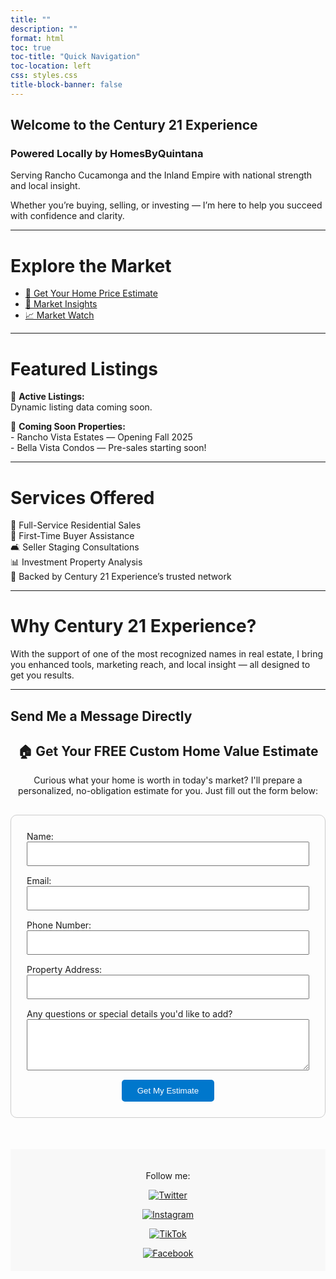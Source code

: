 ```yaml
---
title: ""
description: ""
format: html
toc: true
toc-title: "Quick Navigation"
toc-location: left
css: styles.css
title-block-banner: false
---
```


<div class="hero">

# Welcome to the Century 21 Experience  
### Powered Locally by HomesByQuintana

Serving Rancho Cucamonga and the Inland Empire with national strength and local insight.

Whether you're buying, selling, or investing — I'm here to help you succeed with confidence and clarity.


</div>

---

# Explore the Market

- [🏡 Get Your Home Price Estimate](https://slyfoxx84.shinyapps.io/house-prices-advanced-regression-techniques/)
- [🧮 Market Insights](marketing-insights.qmd)
- [📈 Market Watch](https://slyfoxx84.shinyapps.io/realestateapp/)

---

# Featured Listings

🏡 **Active Listings:**  
Dynamic listing data coming soon.

🚀 **Coming Soon Properties:**  
- Rancho Vista Estates — Opening Fall 2025  
- Bella Vista Condos — Pre-sales starting soon!

---

# Services Offered

🏡 Full-Service Residential Sales  
🔑 First-Time Buyer Assistance  
🛋️ Seller Staging Consultations  
📊 Investment Property Analysis  
🤝 Backed by Century 21 Experience’s trusted network

---

# Why Century 21 Experience?

With the support of one of the most recognized names in real estate, I bring you enhanced tools, marketing reach, and local insight — all designed to get you results.

---

## Send Me a Message Directly


```{=html}
<h2 style="text-align: center;">🏠 Get Your FREE Custom Home Value Estimate</h2>
<p style="text-align: center;">
  Curious what your home is worth in today's market? I'll prepare a personalized, no-obligation estimate for you. Just fill out the form below:
</p>

<form name="home-value" method="POST" data-netlify="true" netlify-honeypot="bot-field" action="/success.html" 
      style="max-width: 600px; margin: 30px auto; padding: 25px; border: 1px solid #ccc; border-radius: 10px; background: #fdfdfd;">
  
  <input type="hidden" name="form-name" value="home-value" />

  <!-- Honeypot (spam trap) -->
  <p style="display: none;">
    <label>Don’t fill this out: <input name="bot-field" /></label>
  </p>

  <div style="margin-bottom: 15px;">
    <label for="name">Name:</label><br>
    <input type="text" name="name" id="name" required style="width: 100%; padding: 10px;">
  </div>

  <div style="margin-bottom: 15px;">
    <label for="email">Email:</label><br>
    <input type="email" name="email" id="email" required style="width: 100%; padding: 10px;">
  </div>

  <div style="margin-bottom: 15px;">
    <label for="phone">Phone Number:</label><br>
    <input type="tel" name="phone" id="phone" style="width: 100%; padding: 10px;">
  </div>

  <div style="margin-bottom: 15px;">
    <label for="address">Property Address:</label><br>
    <input type="text" name="address" id="address" required style="width: 100%; padding: 10px;">
  </div>

  <div style="margin-bottom: 15px;">
    <label for="message">Any questions or special details you'd like to add?</label><br>
    <textarea name="message" id="message" rows="4" style="width: 100%; padding: 10px;"></textarea>
  </div>

  <div style="text-align: center;">
    <button type="submit" style="padding: 10px 25px; background-color: #0077cc; color: white; border: none; border-radius: 5px; cursor: pointer;">
      Get My Estimate
    </button>
  </div>
</form>

```
<!-- Netlify form registration helper -->
<div style="display: none;">
  <form name="home-value" netlify>
    <input type="text" name="name" />
  </form>
</div>

<footer style="background-color: #f8f8f8; padding: 20px; text-align: center; margin-top: 50px;">
  <p>Follow me:</p>

  <a href="https://twitter.com/HomesbyQuintana" target="_blank">
    <img src="https://img.icons8.com/color/48/twitter.png" alt="Twitter" style="margin: 0 10px;">
  </a>

  <a href="https://instagram.com/homesbyquintana" target="_blank">
    <img src="https://img.icons8.com/color/48/instagram-new.png" alt="Instagram" style="margin: 0 10px;">
  </a>

  <a href="https://www.tiktok.com/@homesbyquintana" target="_blank">
    <img src="https://img.icons8.com/color/48/tiktok.png" alt="TikTok" style="margin: 0 10px;">
  </a>

  <a href="https://www.facebook.com/me/" target="_blank">
    <img src="https://img.icons8.com/color/48/facebook-new.png" alt="Facebook" style="margin: 0 10px;">
  </a>
</footer>